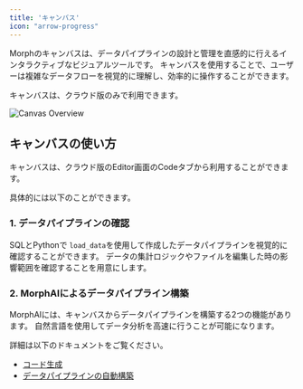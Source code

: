 ```yaml
---
title: 'キャンバス'
icon: "arrow-progress"
---
```


Morphのキャンバスは、データパイプラインの設計と管理を直感的に行えるインタラクティブなビジュアルツールです。
キャンバスを使用することで、ユーザーは複雑なデータフローを視覚的に理解し、効率的に操作することができます。

<Info>
キャンバスは、クラウド版のみで利用できます。
</Info>

<img
  src="/assets/images/docs/canvas-overview.png"
  alt="Canvas Overview"
/>

## キャンバスの使い方

キャンバスは、クラウド版のEditor画面のCodeタブから利用することができます。

具体的には以下のことができます。

### 1. データパイプラインの確認

SQLとPythonで `load_data`を使用して作成したデータパイプラインを視覚的に確認することができます。
データの集計ロジックやファイルを編集した時の影響範囲を確認することを用意にします。

### 2. MorphAIによるデータパイプライン構築

MorphAIには、キャンバスからデータパイプラインを構築する2つの機能があります。
自然言語を使用してデータ分析を高速に行うことが可能になります。

詳細は以下のドキュメントをご覧ください。

- [コード生成](/docs/ja/advanced/morph-ai/code-generation)
- [データパイプラインの自動構築](/docs/ja/advanced/morph-ai/data-pipeline-builder)

